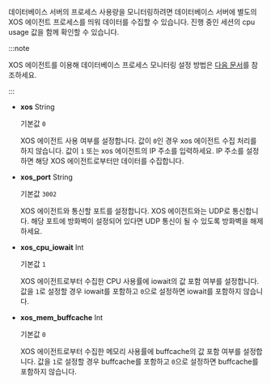 데이터베이스 서버의 프로세스 사용량을 모니터링하려면 데이터베이스 서버에 별도의 XOS 에이전트 프로세스를 띄워 데이터를 수집할 수 있습니다. 진행 중인 세션의 cpu usage 값을 함께 확인할 수 있습니다.

:::note

XOS 에이전트를 이용해 데이터베이스 프로세스 모니터링 설정 방법은 [다음 문서](agent-manage#xos)를 참조하세요.

:::

* **xos** <span class='type'>String</span>

  기본값 `0`

  XOS 에이전트 사용 여부를 설정합니다. 값이 `0`인 경우 xos 에이전트 수집 처리를 하지 않습니다. 값이 `1` 또는 xos 에이전트의 IP 주소를 입력하세요. IP 주소를 설정하면 해당 XOS 에이전트로부터만 데이터를 수집합니다.

* **xos_port** <span class='type'>String</span>

  기본값 `3002`

  XOS 에이전트와 통신할 포트를 설정합니다. XOS 에이전트와는 UDP로 통신합니다. 해당 포트에 방화벽이 설정되어 있다면 UDP 통신이 될 수 있도록 방화벽을 해제하세요.

* **xos_cpu_iowait** <span class='type'>Int</span>

  기본값 `1`

  XOS 에이전트로부터 수집한 CPU 사용률에 iowait의 값 포함 여부를 설정합니다. 값을 `1`로 설정할 경우 iowait를 포함하고 `0`으로 설정하면 iowait를 포함하지 않습니다.

* **xos_mem_buffcache** <span class='type'>Int</span>

  기본값 `0`

  XOS 에이전트로부터 수집한 메모리 사용률에 buffcache의 값 포함 여부를 설정합니다. 값을 `1`로 설정할 경우 buffcache를 포함하고 `0`으로 설정하면 buffcache를 포함하지 않습니다.
